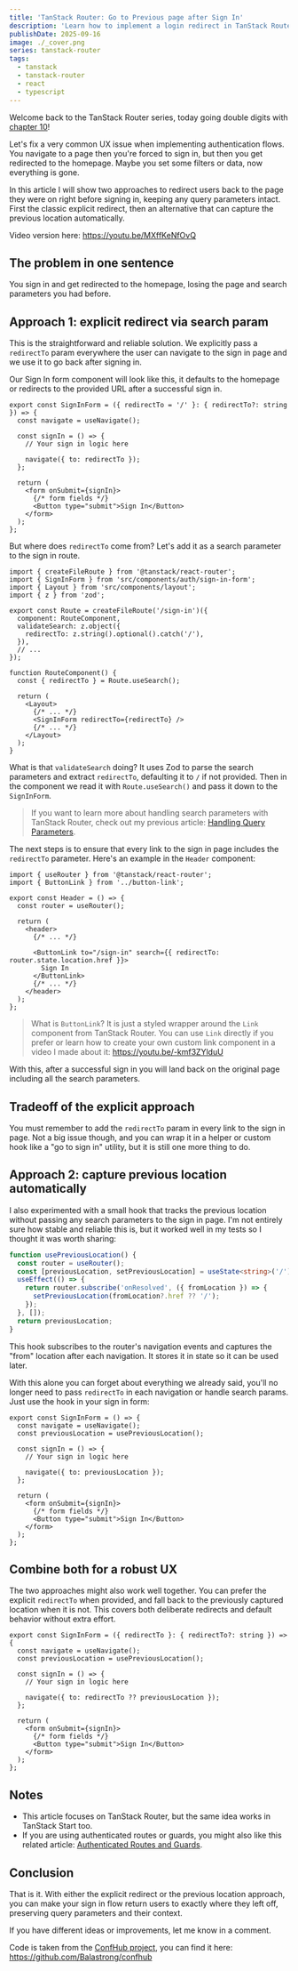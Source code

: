 ```yaml
---
title: 'TanStack Router: Go to Previous page after Sign In'
description: 'Learn how to implement a login redirect in TanStack Router to return users to their previous page after login.'
publishDate: 2025-09-16
image: ./_cover.png
series: tanstack-router
tags:
  - tanstack
  - tanstack-router
  - react
  - typescript
---
```



Welcome back to the TanStack Router series, today going double digits with [chapter 10](https://www.youtube.com/playlist?list=PLOQjd5dsGSxJilh0lBofeY8Qib98kzmF5)!

Let's fix a very common UX issue when implementing authentication flows. You navigate to a page then you're forced to sign in, but then you get redirected to the homepage. Maybe you set some filters or data, now everything is gone.

In this article I will show two approaches to redirect users back to the page they were on right before signing in, keeping any query parameters intact. First the classic explicit redirect, then an alternative that can capture the previous location automatically.

Video version here: https://youtu.be/MXffKeNfOvQ

<TanStackBanner libraryName="Router" />

## The problem in one sentence

You sign in and get redirected to the homepage, losing the page and search parameters you had before.

## Approach 1: explicit redirect via search param

This is the straightforward and reliable solution. We explicitly pass a `redirectTo` param everywhere the user can navigate to the sign in page and we use it to go back after signing in.

Our Sign In form component will look like this, it defaults to the homepage or redirects to the provided URL after a successful sign in.

```tsx
export const SignInForm = ({ redirectTo = '/' }: { redirectTo?: string }) => {
  const navigate = useNavigate();

  const signIn = () => {
    // Your sign in logic here

    navigate({ to: redirectTo });
  };

  return (
    <form onSubmit={signIn}>
      {/* form fields */}
      <Button type="submit">Sign In</Button>
    </form>
  );
};
```

But where does `redirectTo` come from? Let's add it as a search parameter to the sign in route.

```tsx
import { createFileRoute } from '@tanstack/react-router';
import { SignInForm } from 'src/components/auth/sign-in-form';
import { Layout } from 'src/components/layout';
import { z } from 'zod';

export const Route = createFileRoute('/sign-in')({
  component: RouteComponent,
  validateSearch: z.object({
    redirectTo: z.string().optional().catch('/'),
  }),
  // ...
});

function RouteComponent() {
  const { redirectTo } = Route.useSearch();

  return (
    <Layout>
      {/* ... */}
      <SignInForm redirectTo={redirectTo} />
      {/* ... */}
    </Layout>
  );
}
```

What is that `validateSearch` doing? It uses Zod to parse the search parameters and extract `redirectTo`, defaulting it to `/` if not provided. Then in the component we read it with `Route.useSearch()` and pass it down to the `SignInForm`.

> If you want to learn more about handling search parameters with TanStack Router, check out my previous article: [Handling Query Parameters](/tanstack-router-query-params).

The next steps is to ensure that every link to the sign in page includes the `redirectTo` parameter. Here's an example in the `Header` component:

```tsx
import { useRouter } from '@tanstack/react-router';
import { ButtonLink } from '../button-link';

export const Header = () => {
  const router = useRouter();

  return (
    <header>
      {/* ... */}

      <ButtonLink to="/sign-in" search={{ redirectTo: router.state.location.href }}>
        Sign In
      </ButtonLink>
      {/* ... */}
    </header>
  );
};
```

> What is `ButtonLink`? It is just a styled wrapper around the `Link` component from TanStack Router. You can use `Link` directly if you prefer or learn how to create your own custom link component in a video I made about it: https://youtu.be/-kmf3ZYlduU

With this, after a successful sign in you will land back on the original page including all the search parameters.

## Tradeoff of the explicit approach

You must remember to add the `redirectTo` param in every link to the sign in page. Not a big issue though, and you can wrap it in a helper or custom hook like a "go to sign in" utility, but it is still one more thing to do.

## Approach 2: capture previous location automatically

I also experimented with a small hook that tracks the previous location without passing any search parameters to the sign in page. I'm not entirely sure how stable and reliable this is, but it worked well in my tests so I thought it was worth sharing:

```ts
function usePreviousLocation() {
  const router = useRouter();
  const [previousLocation, setPreviousLocation] = useState<string>('/');
  useEffect(() => {
    return router.subscribe('onResolved', ({ fromLocation }) => {
      setPreviousLocation(fromLocation?.href ?? '/');
    });
  }, []);
  return previousLocation;
}
```

This hook subscribes to the router's navigation events and captures the "from" location after each navigation. It stores it in state so it can be used later.

With this alone you can forget about everything we already said, you'll no longer need to pass `redirectTo` in each navigation or handle search params. Just use the hook in your sign in form:

```tsx
export const SignInForm = () => {
  const navigate = useNavigate();
  const previousLocation = usePreviousLocation();

  const signIn = () => {
    // Your sign in logic here

    navigate({ to: previousLocation });
  };

  return (
    <form onSubmit={signIn}>
      {/* form fields */}
      <Button type="submit">Sign In</Button>
    </form>
  );
};
```

## Combine both for a robust UX

The two approaches might also work well together. You can prefer the explicit `redirectTo` when provided, and fall back to the previously captured location when it is not. This covers both deliberate redirects and default behavior without extra effort.

```tsx
export const SignInForm = ({ redirectTo }: { redirectTo?: string }) => {
  const navigate = useNavigate();
  const previousLocation = usePreviousLocation();

  const signIn = () => {
    // Your sign in logic here

    navigate({ to: redirectTo ?? previousLocation });
  };

  return (
    <form onSubmit={signIn}>
      {/* form fields */}
      <Button type="submit">Sign In</Button>
    </form>
  );
};
```

## Notes

- This article focuses on TanStack Router, but the same idea works in TanStack Start too.
- If you are using authenticated routes or guards, you might also like this related article: [Authenticated Routes and Guards](/tanstack-router-authenticated-guards).

## Conclusion

That is it. With either the explicit redirect or the previous location approach, you can make your sign in flow return users to exactly where they left off, preserving query parameters and their context.

If you have different ideas or improvements, let me know in a comment.

Code is taken from the [ConfHub project](https://confhub.tech/), you can find it here: https://github.com/Balastrong/confhub
